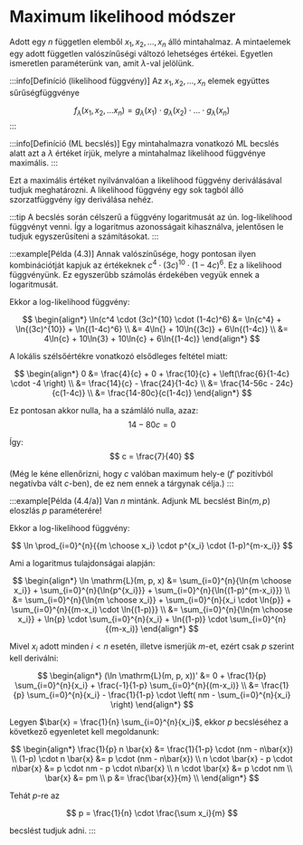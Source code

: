 # Maximum likelihood módszer

Adott egy $n$ független elemből $x_1,x_2,\dots,x_n$ álló mintahalmaz. A mintaelemek egy adott független
valószínűségi változó lehetséges értékei. Egyetlen ismeretlen paraméterünk van, amit $\lambda$-val jelölünk.

:::info[Definíció (likelihood függvény)]
Az $x_1,x_2,\dots,x_n$ elemek együttes sűrűségfüggvénye

$$
f_\lambda(x_1, x_2, \dots x_n) = g_\lambda(x_1) \cdot g_\lambda(x_2) \cdot \ldots \cdot g_\lambda(x_n)
$$
:::

:::info[Definíció (ML becslés)]
Egy mintahalmazra vonatkozó ML becslés alatt azt a $\lambda$ értéket írjük, melyre a mintahalmaz likelihood függvénye
maximális.
:::

Ezt a maximális értéket nyilvánvalóan a likelihood függvény deriválásával tudjuk meghatározni. A likelihood függvény
egy sok tagból álló szorzatfüggvény így deriválása nehéz.

:::tip
A becslés során célszerű a függvény logaritmusát az ún. log-likelihood függvényt venni. Így a logaritmus azonosságait
kihasználva, jelentősen le tudjuk egyszerűsíteni a számításokat.
:::

:::example[Példa (4.3)]
Annak valószínűsége, hogy pontosan ilyen kombinációtját kapjuk az értékeknek $c^4 \cdot (3c)^{10} \cdot (1-4c)^6$. Ez a
likelihood függvényünk. Ez egyszerűbb számolás érdekében vegyük ennek a logaritmusát.

Ekkor a log-likelihood függvény:

$$
\begin{align*}
\ln(c^4 \cdot (3c)^{10} \cdot (1-4c)^6) &= \ln{c^4} + \ln{(3c)^{10}} + \ln{(1-4c)^6} \\
&= 4\ln{} + 10\ln{(3c)} + 6\ln{(1-4c)} \\
&= 4\ln{c} + 10\ln{3} + 10\ln{c} + 6\ln{(1-4c)}
\end{align*}
$$

A lokális szélsőértékre vonatkozó elsődleges feltétel miatt:

$$
\begin{align*}
0 &= \frac{4}{c} + 0 + \frac{10}{c} + \left(\frac{6}{1-4c} \cdot -4 \right) \\
&= \frac{14}{c} - \frac{24}{1-4c}  \\
&= \frac{14-56c - 24c}{c(1-4c)} \\
&= \frac{14-80c}{c(1-4c)}
\end{align*}
$$

Ez pontosan akkor nulla, ha a számláló nulla, azaz:
$$
14-80c = 0
$$

Így:
$$
c = \frac{7}{40}
$$

(Még le kéne ellenőrizni, hogy $c$ valóban maximum hely-e ($f'$ pozitívból negatívba vált $c$-ben), de ez nem ennek a
tárgynak célja.)
:::


:::example[Példa (4.4/a)]
Van $n$ mintánk. Adjunk ML becslést $\mathrm{Bin}(m,p)$ eloszlás $p$ paraméterére!

Ekkor a log-likelihood függvény:

$$
\ln \prod_{i=0}^{n}{{m \choose x_i} \cdot p^{x_i} \cdot (1-p)^{m-x_i}}
$$

Ami a logaritmus tulajdonságai alapján:

$$
\begin{align*}
\ln \mathrm{L}(m, p, x) &=
   \sum_{i=0}^{n}{\ln{m \choose x_i}} + \sum_{i=0}^{n}{\ln{p^{x_i}}}     + \sum_{i=0}^{n}{\ln{(1-p)^{m-x_i}}} \\
&= \sum_{i=0}^{n}{\ln{m \choose x_i}} + \sum_{i=0}^{n}{x_i \cdot \ln{p}} + \sum_{i=0}^{n}{(m-x_i) \cdot \ln{(1-p)}} \\
&= \sum_{i=0}^{n}{\ln{m \choose x_i}} + \ln{p} \cdot \sum_{i=0}^{n}{x_i} + \ln{(1-p)} \cdot \sum_{i=0}^{n}{(m-x_i)}
\end{align*}
$$


Mivel $x_i$ adott minden $i < n$ esetén, illetve ismerjük $m$-et, ezért csak $p$ szerint kell deriválni:

$$
\begin{align*}
(\ln \mathrm{L}(m, p, x))'
&= 0 + \frac{1}{p} \sum_{i=0}^{n}{x_i} + \frac{-1}{1-p} \sum_{i=0}^{n}{(m-x_i)} \\
&= \frac{1}{p} \sum_{i=0}^{n}{x_i} - \frac{1}{1-p} \cdot \left( nm - \sum_{i=0}^{n}{x_i} \right)
\end{align*}
$$

Legyen $\bar{x} = \frac{1}{n} \sum_{i=0}^{n}{x_i}$\, ekkor $p$ becsléséhez a következő egyenletet kell megoldanunk:

$$
\begin{align*}
\frac{1}{p} n \bar{x} &= \frac{1}{1-p} \cdot (nm - n\bar{x}) \\
(1-p) \cdot n \bar{x} &= p \cdot (nm - n\bar{x}) \\
n \cdot \bar{x} - p \cdot n\bar{x} &= p \cdot nm - p \cdot n\bar{x} \\
n \cdot \bar{x} &= p \cdot nm \\
\bar{x} &= pm \\
p &= \frac{\bar{x}}{m} \\
\end{align*}
$$

Tehát $p$-re az

$$
p = \frac{1}{n} \cdot \frac{\sum x_i}{m}
$$

becslést tudjuk adni.
:::
